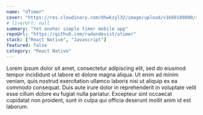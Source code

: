 ```yaml
---
name: "UTimer"
cover: "https://res.cloudinary.com/dhwkzyl32/image/upload/v1660189800/radanfolio/projects/utimer/utimer-cover_cx1y5u.png"
# liverUrl: null
summary: "Yet anoher simple timer mobile app"
repoUrl: "https://github.com/radandevist/utimer"
stack: ["React Native", "Javascript"]
featured: false
category: "React Native"
---
```


Lorem ipsum dolor sit amet, consectetur adipiscing elit, sed do eiusmod tempor incididunt ut labore et dolore magna aliqua. Ut enim ad minim veniam, quis nostrud exercitation ullamco laboris nisi ut aliquip ex ea commodo consequat. Duis aute irure dolor in reprehenderit in voluptate velit esse cillum dolore eu fugiat nulla pariatur. Excepteur sint occaecat cupidatat non proident, sunt in culpa qui officia deserunt mollit anim id est laborum.